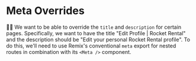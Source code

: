 # Meta Overrides

👨‍💼 We want to be able to override the `title` and `description` for certain
pages. Specifically, we want <LinkToApp to="/settings/profile" /> to have the
title "Edit Profile | Rocket Rental" and the description should be
"Edit your personal Rocket Rental profile". To do this, we'll need to use
Remix's conventional `meta` export for nested routes in combination with its
`<Meta />` component.
